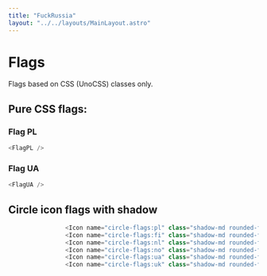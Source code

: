 ```yaml
---
title: "FuckRussia"
layout: "../../layouts/MainLayout.astro"
---
```


# Flags
Flags based on CSS (UnoCSS) classes only.

## Pure CSS flags:
### Flag PL
<div class="component-preview">
        <FlagPL />
</div>

```js
<FlagPL />
```

### Flag UA
<div class="component-preview">
        <FlagUA />
</div>

```js
<FlagUA />
```

## Circle icon flags with shadow
<div class="component-preview">
        <div class="bg-white p-6 columns-8 md:columns-16 w-full rounded-full">
                <Icon name="circle-flags:pl" class="shadow-md rounded-full" />
                <Icon name="circle-flags:fi" class="shadow-md rounded-full" />
                <Icon name="circle-flags:nl" class="shadow-md rounded-full" />
                <Icon name="circle-flags:no" class="shadow-md rounded-full" />
                <Icon name="circle-flags:ua" class="shadow-md rounded-full" />
                <Icon name="circle-flags:uk" class="shadow-md rounded-full" />
        </div>
</div>

```js
                <Icon name="circle-flags:pl" class="shadow-md rounded-full" />
                <Icon name="circle-flags:fi" class="shadow-md rounded-full" />
                <Icon name="circle-flags:nl" class="shadow-md rounded-full" />
                <Icon name="circle-flags:no" class="shadow-md rounded-full" />
                <Icon name="circle-flags:ua" class="shadow-md rounded-full" />
                <Icon name="circle-flags:uk" class="shadow-md rounded-full" />
```
